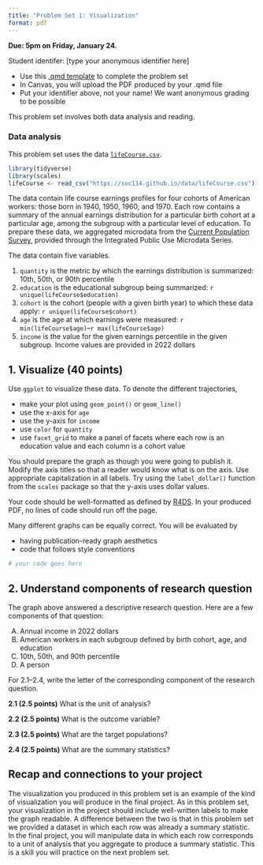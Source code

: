 ```yaml
---
title: "Problem Set 1: Visualization"
format: pdf
---
```


**Due: 5pm on Friday, January 24.**

Student identifer: [type your anonymous identifier here]

- Use this [.qmd template](https://soc114.github.io/assets/pset1/pset1.qmd) to complete the problem set
- In Canvas, you will upload the PDF produced by your .qmd file
- Put your identifier above, not your name! We want anonymous grading to be possible

This problem set involves both data analysis and reading.

### Data analysis

This problem set uses the data [`lifeCourse.csv`](https://soc114.github.io/data/lifeCourse.csv).

```r
library(tidyverse)
library(scales)
lifeCourse <- read_csv("https://soc114.github.io/data/lifeCourse.csv")
```

The data contain life course earnings profiles for four cohorts of American workers: those born in 1940, 1950, 1960, and 1970. Each row contains a summary of the annual earnings distribution for a particular birth cohort at a particular age, among the subgroup with a particular level of education. To prepare these data, we aggregated microdata from the [Current Population Survey](https://cps.ipums.org/cps/), provided through the Integrated Public Use Microdata Series.

The data contain five variables.

1. `quantity` is the metric by which the earnings distribution is summarized: 10th, 50th, or 90th percentile
2. `education` is the educational subgroup being summarized: `r unique(lifeCourse$education)`
3. `cohort` is the cohort (people with a given birth year) to which these data apply: `r unique(lifeCourse$cohort)`
4. `age` is the age at which earnings were measured: `r min(lifeCourse$age)`--`r max(lifeCourse$age)`
5. `income` is the value for the given earnings percentile in the given subgroup. Income values are provided in 2022 dollars

## 1. Visualize (40 points)

Use `ggplot` to visualize these data. To denote the different trajectories,

- make your plot using `geom_point()` or `geom_line()`
- use the x-axis for `age`
- use the y-axis for `income`
- use `color` for `quantity`
- use `facet_grid` to make a panel of facets where each row is an education value and each column is a cohort value

You should prepare the graph as though you were going to publish it. Modify the axis titles so that a reader would know what is on the axis. Use appropriate capitalization in all labels. Try using the `label_dollar()` function from the `scales` package so that the y-axis uses dollar values.

Your code should be well-formatted as defined by [R4DS](https://r4ds.hadley.nz/workflow-style.html). In your produced PDF, no lines of code should run off the page.

Many different graphs can be equally correct. You will be evaluated by

- having publication-ready graph aesthetics
- code that follows style conventions

```r
# your code goes here

```

## 2. Understand components of research question

The graph above answered a descriptive research question. Here are a few components of that question:

A) Annual income in 2022 dollars
B) American workers in each subgroup defined by birth cohort, age, and education
C) 10th, 50th, and 90th percentile
D) A person

For 2.1--2.4, write the letter of the corresponding component of the research question.

**2.1 (2.5 points)** What is the unit of analysis?

**2.2 (2.5 points)** What is the outcome variable?

**2.3 (2.5 points)** What are the target populations?

**2.4 (2.5 points)** What are the summary statistics?

## Recap and connections to your project

The visualization you produced in this problem set is an example of the kind of visualization you will produce in the final project. As in this problem set, your visualization in the project should include well-written labels to make the graph readable. A difference between the two is that in this problem set we provided a dataset in which each row was already a summary statistic. In the final project, you will manipulate data in which each row corresponds to a unit of analysis that you aggregate to produce a summary statistic. This is a skill you will practice on the next problem set.